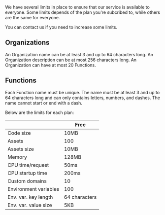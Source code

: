 We have several limits in place to ensure that our service is available to everyone. Some limits depends of the plan you're subcribed to, while others are the same for everyone.

You can contact us if you need to increase some limits.

## Organizations

An Organization name can be at least 3 and up to 64 characters long. An Organization description can be at most 256 characters long. An Organization can have at most 20 Functions.

## Functions

Each Function name must be unique. The name must be at least 3 and up to 64 characters long and can only contains letters, numbers, and dashes. The name cannot start or end with a dash.

Below are the limits for each plan:

|                       | Free          |
| --------------------- | ------------- |
| Code size             | 10MB          |
| Assets                | 100           |
| Assets size           | 10MB          |
| Memory                | 128MB         |
| CPU time/request      | 50ms          |
| CPU startup time      | 200ms         |
| Custom domains        | 10            |
| Environment variables | 100           |
| Env. var. key length  | 64 characters |
| Env. var. value size  | 5KB           |
